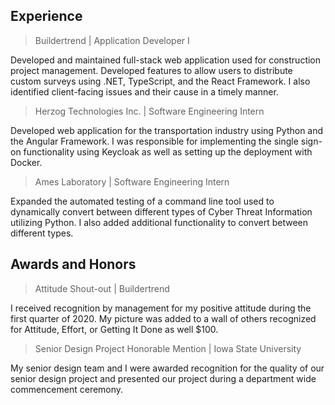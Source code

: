 ## Experience

> Buildertrend | Application Developer I

Developed and maintained full-stack web application used for
construction project management. Developed features to allow users
to distribute custom surveys using .NET, TypeScript, and the React
Framework. I also identified client-facing issues and their cause in a timely manner.

> Herzog Technologies Inc. | Software Engineering Intern

Developed web application for the transportation industry using
Python and the Angular Framework. I was responsible for implementing
the single sign-on functionality using Keycloak as well as setting
up the deployment with Docker.

> Ames Laboratory | Software Engineering Intern

Expanded the automated testing of a command line tool used to
dynamically convert between different types of Cyber Threat Information
utilizing Python. I also added additional functionality to convert between different types.

## Awards and Honors

> Attitude Shout-out | Buildertrend

I received recognition by management for my positive attitude during the first quarter of 2020.
My picture was added to a wall of others recognized for Attitude, Effort, or Getting It Done as well
\$100.

> Senior Design Project Honorable Mention | Iowa State University

My senior design team and I were awarded recognition for the quality of our senior design project
and presented our project during a department wide commencement ceremony.
